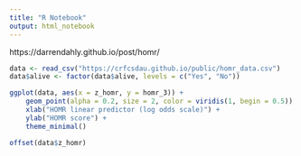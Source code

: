 ```yaml
---
title: "R Notebook"
output: html_notebook
---
```


https://darrendahly.github.io/post/homr/

```r
data <- read_csv("https://crfcsdau.github.io/public/homr_data.csv") 
data$alive <- factor(data$alive, levels = c("Yes", "No"))
```
```r
ggplot(data, aes(x = z_homr, y = homr_3)) +
    geom_point(alpha = 0.2, size = 2, color = viridis(1, begin = 0.5)) +
    xlab("HOMR linear predictor (log odds scale)") +
    ylab("HOMR score") +
    theme_minimal()
```

```r
offset(data$z_homr)
```